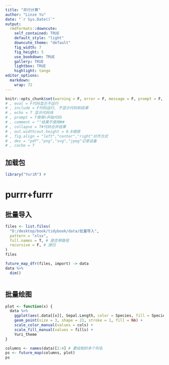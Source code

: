---
title: "并行计算"
author: "Linze Yu"
date: "`r Sys.Date()`"
output:
  rmdformats::downcute:
    self_contained: TRUE
    default_style: "light"
    downcute_theme: "default"
    fig_width: 7
    fig_height: 5
    use_bookdown: TRUE
    gallery: TRUE
    lightbox: TRUE
    highlight: tango
editor_options: 
  markdown: 
    wrap: 72
---

```{r, 代码全局设置, echo = F}
knitr::opts_chunk$set(warning = F, error = F, message = F, prompt = F, comment = "", echo = T, dpi = 1200, collapse = F, fig.align = "left", dev = "png", cache = T)
# , eval = F代码显示不运行
# , include = F代码运行, 不显示代码和结果
# , echo = T 显示代码块
# , prompt = T使用>开始代码
# , comment = ""结果不使用##
# , collapse = T#代码合并结果
# , out.width/out.height = 0.8缩放
# , fig.align = "left","center","right"对齐方式
# , dev = "pdf","png","svg","jpeg"记录设备
# , cache = T
```

## 加载包
```{r 加载包}
library("YuriR") #
```

# purrr+furrr
## 批量导入
```{r}
files <- list.files(
  "D:/desktop/book/tidybook/data/批量导入",
  pattern = "xlsx",
  full.names = T, # 是否带路径
  recursive = F, # 递归
)
files
```

```{r}
future_map_dfr(files, import) -> data
data %>%
  dim()
```

```{r}

```

## 批量绘图
```{r}
plot <- function(x) {
  data %>%
    ggplot(aes(.data[[x]], Sepal.Length, color = Species, fill = Species)) +
    geom_point(size = 3, shape = 21, stroke = 1, fill = NA) +
    scale_color_manual(values = cols) +
    scale_fill_manual(values = fills) +
    Yuri_theme
}

columns <- names(data)[2:4] # 要绘制的多个列名
ps <- future_map(columns, plot)
ps
```
